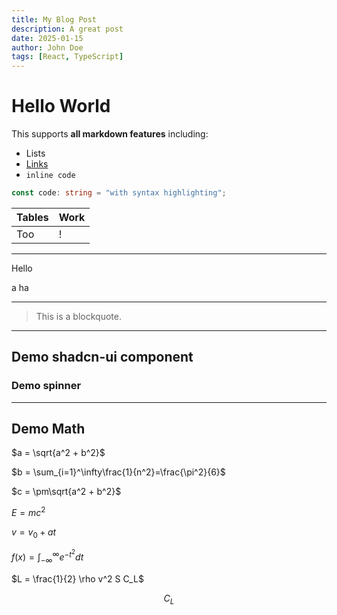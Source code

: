 ```yaml
---
title: My Blog Post
description: A great post
date: 2025-01-15
author: John Doe
tags: [React, TypeScript]
---
```


# Hello World

This supports **all markdown features** including:

- Lists
- [Links](https://example.com)
- `inline code`

```typescript
const code: string = "with syntax highlighting";
```

| Tables | Work |
| ------ | ---- |
| Too    | !    |

---

Hello

<div>a ha</div>

---

> This is a blockquote.

---

## Demo shadcn-ui component

### Demo spinner


<Spinner className="size-8" />

---

## Demo Math

$a = \sqrt{a^2 + b^2}$

$b = \sum_{i=1}^\infty\frac{1}{n^2}=\frac{\pi^2}{6}$

$c = \pm\sqrt{a^2 + b^2}$

$E = mc^2$

$v = v_0 + at$

$f(x) = \int_{-\infty}^\infty e^{-t^2} dt$

$L = \frac{1}{2} \rho v^2 S C_L$

```math
C_L
```
